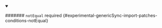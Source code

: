 
<details className="config-field" data-expandable="false" open>
<summary>

####### `notEqual` <span className="config-field-required" data-required="false">required</span> <span className="config-field-type"></span> <span className="config-field-default"></span> <span className="config-field-enum"></span> {#experimental-genericSync-import-patches-conditions-notEqual}



</summary>



</details>
